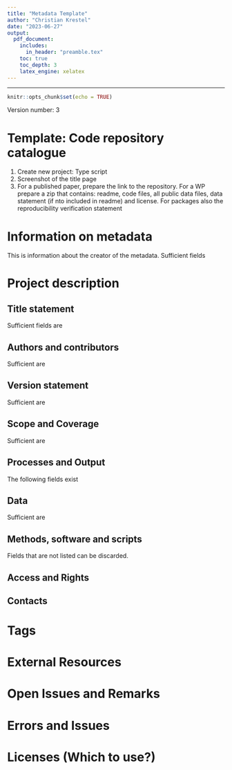 ```yaml
---
title: "Metadata Template"
author: "Christian Krestel"
date: "2023-06-27"
output:
  pdf_document:
    includes:
      in_header: "preamble.tex"
    toc: true
    toc_depth: 3
    latex_engine: xelatex
---
```

---

```r
knitr::opts_chunk$set(echo = TRUE)
```

Version number: 3

# Template: Code repository catalogue

1. Create new project: Type script
2. Screenshot of the \emph{complete} title page
3. For a published paper, prepare the link to the repository. For a WP prepare a zip that contains: readme, code files, all public data files, data statement (if nto included in readme) and license. For \textbf{DIME verified} packages also the reproducibility verification statement

# Information on metadata
This is information about the creator of the metadata. Sufficient fields
\begin{enumerate}
  \item Name: Surname only: Smith
  \item Abbreviation: First and Last initials: PS
  \item Name: Smith
  \item Affiliation: Department, World Bank
  \item Production date: Year-Month-Day
  \item Version number: Entered as 1,2,3
\end{enumerate}

# Project description
## Title statement
Sufficient fields are
\begin{enumerate}
  \item Primary ID: Ideally a DOI or an organization consistent scheme;
      \begin{enumerate}
        \item Published Paper: 
            \begin{enumerate}
              \item A corresponding PRWP exists: FORMAT
                \begin{lstlisting}
                  PP_CountryCodeIso3_Year_PRWP-PRWPno_versionno
                  Example: PP_CRI_2018_PRWP-8524_v01
                \end{lstlisting}
              \item A corresponding PRWP does not exist: FORMAT
                \begin{lstlisting}
                  PP_CountryCodeIso3_Year_EXT-EXTno_versionno
                  Example: PP_CRI_2018_EXT-1_v01
                \end{lstlisting}
                    EXTno is a unique running number assigned by the metadata producer.
            \end{enumerate}
        \item Policy Research Working Paper: FORMAT
          \begin{lstlisting}
            RR_CountryCodeIso3_Year_PRWP-PRWPno_versionno
            RR_CRI_2018_PRWP-8525_v01
          \end{lstlisting}
        \end{enumerate}
  \item Other identifiers: DOI and https://doi.org/number
  \item Title: Of the following form
    \begin{lstlisting}
      Reproducibility package for TITLE (full title of the paper)
    \end{lstlisting}
  \item Subtitle:
    \begin{itemize}
      \item WP: World Bank Policy Research Working Paper (PRWP) number
      \item PP: DOI number (no https)
    \end{itemize}
\end{enumerate}

## Authors and contributors
Sufficient are
\begin{enumerate}
    \item Authoring entity: author, affiliation and ORCID number and email when available. For World Bank authors use \textbf{World Bank} and always provide email address (query in staff directory as needed). Example:
      \begin{verbatim}
        Christoph Lakner World Bank ORCID 0000, clakner@worldbank.org
      \end{verbatim}
    \item Contributors: like RAs (not conference participants). Also coeditors if specifically mentioned. FORMAT
    \begin{lstlisting}
      Coeditor
    \end{lstlisting}
    \item Sponsors: All financial contributions and individual/general grants
    \item Acknowledgements: Usually empty; Example: Corporate Taxation: special mentioning ministry employees for data assistance (could go to acknowledgment statement)
    \item Acknowledgement Statement:
      \begin{verbatim}
        We are grateful to Benu Bidani, Francisco Ferreira, Luis-Felipe..
      \end{verbatim}
      \begin{verbatim}
        .. and seminar participants at the World Bank’s Poverty ...
      \end{verbatim}
  \end{enumerate}

## Version statement
Sufficient are
\begin{enumerate}
    \item Project completion date: FORMAT: YEAR-MONTH
      \begin{itemize}
        \item PP: Date at which the article was published: Year-Month
        \item WP: \textcolor{red}{Must be supplied, bc it is needed for the front page
        of cataloge}
      \end{itemize}
    \item Version date: FORMAT: YEAR-MONTH-DAY
      \begin{itemize}
        \item PP: empty
        \item WP: data of publication as research paper in WB Year-Month-Day
      \end{itemize}
\end{enumerate}

## Scope and Coverage
Sufficient are
\begin{enumerate}
    \item Abstract: Abstract of the article; \textcolor{red}{Hyphens are a problem. Check all abstracts. Also carriage returns are a problem, direct copy pasting leads to bad results}
    \item Geographic areas: Format: Name, Code, Type
    \begin{lstlisting}
      Lebanon, LBN, ISO-3166 Alpha-3
    \end{lstlisting}
    \item Keywords: No keywords if none are given; Yes if given.
    \item JEL codes:
      \begin{verbatim}
        ID D63
        Name Equity, Justice, Inequality
        Parent ID (empty)
        Vocabulary JEL Classifications
        URL https://www.aeaweb.org/econlit/jelCodes.php?view=jel
      \end{verbatim}
\end{enumerate}

## Processes and Output
The following fields exist
\begin{enumerate}
    \item Process: empty for PP, tbd for WP
    \item Institutional review board: empty
    \item Approval process: empty
    \item Reviews and comments:
      \begin{itemize}
        \item WP: If available (tbd, 2023-06-22)
        \item PP: empty
      \end{itemize}
    \item Output: 
        \begin{itemize}
          \item Type    
            \begin{itemize}
              \item WP: Working Paper
              \item PP: Published Paper (not paper, not article, not Article)
            \end{itemize}
          \item Title: Title of the paper
          \item Authors: Authors: all comma separated; first name, last name. Patty Smith, Patty Smith, Petty Smith
          \item Description: \textcolor{red}{Add kind and No of external working paper if applicable}
            \begin{lstlisting}[breaklines]
                Toulouse School of Economics Working Papers No 1391
            \end{lstlisting}
          \item DOI: YES (if it exists)
          \item URL: YES (Editor displays an error at https, but it is accepted)
        \end{itemize}
    \item Language: English, EN
\end{enumerate}

## Data
Sufficient are
\begin{enumerate}
    \item Data statement:\footnote{ Description: An overall statement on the data used in the project. A spearate field is provided to list and document the origin and key characteristics of the datasets}. For external packages, the following rule:
        \begin{itemize}
          \item If all data is public:
            \begin{itemize}
            \item Fill in: "All data is public and contained in the (external)         reproducibility package."
            \item Add data availability statement if available from journal package; often separate from the zip, has to be copied over manually.
            \end{itemize}
          \item If some data is confidential: Paste from the readme notes about confidentiality.
        \end{itemize}
    \item Datasets:\footnote{Description of this field: "This field is used to provide an itemized list of datasets used in the project. The data are not documented here (specific metadata are available for documenting data of different types, like the DDO for microdata, the ISO 19139 for geographic datasets etc)"} Not used for PP, will be used for WP, if they data sets are of proper value and stored in another WB repository (like microdata library). \textcolor{red}{No such case arose so far. TBD}
        \begin{enumerate}
          \item Name
          \item Data set ID: (empty)
          \item Note: (empty)
          \item Access policy:
            \begin{itemize}
              \item Published elsewhere: Note access/license
              \item Published with package: Authors must confirm there is no confidentiality.
            \end{itemize}
          \item License (empty)
          \item License URL (empty)
          \item Data URL
        \end{enumerate}
\end{enumerate}

## Methods, software and scripts
Fields that are not listed can be discarded.
\begin{enumerate}
  \item Methods: Econometric methods used. \textcolor{red}{This field will learn from past entries.} Possibly add notes (more details about the context)
  \item Software: Stata 17.0, R, etc
  \item Scripts:
      \begin{enumerate}
          \item File name (WP+PP): Name of the zip file. Naming convention: PrimaryID\_prg\_v01.zip
          \item Zip package (WP+PP): Same as file name\footnote{File name and zip package are identical, because we do not list files separately, for which the field file name is there.}
          \item Title: 
            \begin{lstlisting}[breaklines]
              Reproducibility package (data and code) for Title
            \end{lstlisting}
            Title may be shortened if adequate.
          \item Authors: WP+PP: empty\footnote{According to descr: A list of authors and coauthors of the script} \textcolor{red}{If authors of the paper and the code differ and authors want to indicate this, add here list of authors for the code!}
          \item Date: Year-Month (usually the completion/version date)
          \item Software: Stata
          \item Description: empty
          \item Methods: \textcolor{red}{This is methods used in the script}. Usually empty
          \item Dependencies: Here enter all packages necessary:\footnote{It may be preferable to enter this in Software, libraries: \textcolor{red}{Error: Must be an array}. Does not accept more than one entry, and also not a string. Behavior of the editor his random here}
            \begin{lstlisting}
              coefplot, distinct, lincomeest, lprobust.ado
            \end{lstlisting}
          \item Instructions: Write: "See readme in reproducibility package"
          \item Repository: ICPSR, Harvard Dataverse, Journal webpage etc. For ICPSR
                the correct description is
                \begin{lstlisting}
                  AEA Data and Code Repository (ICPSR)
                  Reproducible Research Repository (World Bank)
                \end{lstlisting}
          \item Notes: \textcolor{red}{Here who verified the package}. 
            \begin{lstlisting}[breaklines]
            Checked for reproducibility externally at the journal.
            Checked for reproducibility at Development Impact Evaluation (DIME), World Bank
            \end{lstlisting}
          \item License:
            \begin{itemize}
              \item PP
              \begin{itemize}
                \item ICPSR:
                  \begin{lstlisting}[breaklines]
                  Creative Commons Attribution 4.0 International (CC BY 4.0) License
                  https://creativecommons.org/licenses/by/4.0/
                  \end{lstlisting}
              \end{itemize}
              \item WP: Modified BSD3
            \end{itemize}
      \end{enumerate}
  \item Repository: Harvard, ICPSR- Type empty - URL, Journal webpage
    \begin{lstlisting}[breaklines]
        AEA Data and Code Repository
        https://www.openicpsr.org/openicpsr/aea
    \end{lstlisting}
  \item Reproducibility:
      \begin{enumerate}
            \item Technology environment: empty
            \item Technology Requirements: Standard, Cluster...; include runtime if available
            \item Reproduction instructions: No details:
                \begin{lstlisting}[breaklines]
                 A readme file with detailed instructions is part of the (external) reproducibility package.
                \end{lstlisting}
                 Short details:
                  \begin{lstlisting}
                    A readme file and a single do file, AP_final_AEJ. do are provided. 
                  \end{lstlisting}
        \end{enumerate}
\end{enumerate}

## Access and Rights
\begin{enumerate}
    \item Disclaimer: \textcolor{red}{Perhaps not necessary}
      \begin{lstlisting}[breaklines]
        The views expressed here are the authors, and do not necessarily reflect the official views of the World Bank, its Executive Directors, or the countries they represent.
      \end{lstlisting}
    \item Confidentiality: YES or NO, or PARTIAL. \textcolor{red}{Do not add description}
    \item Citation requirement: (empty)
    \item License: as in scripts
        \begin{itemize}
              \item PP
              \begin{itemize}
                \item ICPSR:
                  \begin{lstlisting}[breaklines]
                  Creative Commons Attribution 4.0 International (CC BY 4.0) License
                  https://creativecommons.org/licenses/by/4.0/
                  \end{lstlisting}
              \end{itemize}
              \item WP: 
              \begin{lstlisting}
                Modified BSD3
                https://opensource.org/license/bsd-3-clause/
              \end{lstlisting}
            \end{itemize}
    \item Copyright: (empty)
\end{enumerate}

## Contacts
\begin{enumerate}
    \item WB author or corresponding author: Fill fields Name, email, affiliation, role Author
      \begin{lstlisting}
      Patty Smith
      Author
      psmith@worldbank.org
      World Bank
      \end{lstlisting}
    \item Reproducibility group contact
      \begin{lstlisting}
        Reproducibility WBG
        reproducibility@worldbank.org
        reproducibility.worldbank.org
      \end{lstlisting}
\end{enumerate}

# Tags
\begin{enumerate}
  \item Tag: Partially Reproducible, Fully Reproducible, Not Reproducible, Tag group Reproducible
  \item Type: PRWP, Published Paper
\end{enumerate}

# External Resources
\begin{enumerate}
  \item Zip file/link for PP and WP
  \begin{enumerate}
    \item File type: prg
    \item Title
      \begin{lstlisting}
        Reproducibility package (data and code) for TITLE (of paper), PID PrimaryID
      \end{lstlisting}
      Title of paper may be shortened\footnote{It is not possible to put the PID into the subtitle as we do with the title at the beginning, because the subtitle is not displayed. Putting the PID into the subtitle means dropping the PID}
    \item Date: equal to version date/completion date: FORMAT Year-Month
    \item Description: 
    \begin{itemize}
      \item WP: empty
      \item PP:
        \begin{lstlisting}
          Externally available on ICPSR
        \end{lstlisting}
    \end{itemize}
    \item Resource attachment: 
    \begin{itemize}
      \item WP: Filename in the format PID\_prg\_v01.zip (as the zipname in scripts)
      \item PP: Link to the repository/article
    \end{itemize}
  \end{enumerate}
  \item For packages checked by DIME, attach the reproducibility verification statement. Title: Reproducibility verification certificate. 
  \item All else emtpy.
\end{enumerate}

# Open Issues and Remarks
\begin{enumerate}
    \item \textcolor{green}{Resolved}\textcolor{lightgray}{Tags: We use tag group Reproducible, YES, NO, PARTIAL, shown is then only the value and not the tag group. Do we have to tag like: reproducible, partially reproducible, not reproducible?}
    \item \textcolor{orange}{Partially Resolved: UPI?}Information on Metadata:
      \begin{enumerate}
        \item Abbreviation: Fine. But also use an identifier. Perhaps UPI is problematic if this is public.Use a new
              identifier?
      \end{enumerate}
    \item Project description
      \begin{enumerate}
        \item \textcolor{green}{Resolved}\textcolor{lightgray}{Creating a primary ID: Use country ISO 3 code or not? Use RR for working papers, PP for published papers (see         naming convention in Proj\_descr, Title statement above)}
        \item Authors and contributors
          \begin{enumerate}
            \item Contributors: Should RAs only be named if they contributed to the code?
            \item Acknowledgment: To include or not? (Little work, little value?)
          \end{enumerate}
        \item Processes and Output
          \begin{enumerate}
            \item \textcolor{green}{Resolved}\textcolor{gray}{Kept, bc maybe useful for WP}
            \item Unused fields for PP: Should we use these for WP? An alternative is not to use these (in particular Process) and add working paper and published version separately.
              \begin{itemize}
                \item Process: Description:
                 \begin{lstlisting}[breaklines]
                    This element is used to document the life cycle of the research project, from its design and inception to its conclusion. This can include phases of fundraising, approval by a review board, concept note review, data acquisition, analysis, publishing of a working paper, peer review, publishing in journal, presentation to conferences, publishing, evaluation, reporting to sponsors, etc. It is recommended to provide these steps in a chronological order.
                 \end{lstlisting}
                 \item Approval process:
                 \begin{lstlisting}[breaklines]
                    The "Approval process" is a group of six elements used to describe the formal approval process(es) (if any) that the project had to go through. This may for example include an approval by an Ethics Board to collect new data, followed by an internal review process to endorse the results.
                 \end{lstlisting}
              \end{itemize}
          \end{enumerate}
        \item Methods, software and scripts:
          \begin{enumerate}
            \item Remark: Field Methods: There are two method field: one stand-alone, one with Scripts. Current usage: Stand-alone for econometric/statistical techniques (e.g. OLS, random forests...). This field will learn and suggest keywords.
          \end{enumerate}
      \end{enumerate}
\end{enumerate}

# Errors and Issues
\begin{enumerate}
\item \begin{verbatim}proj_descr_script.[0].title\end{verbatim} is missing: this is caused by: in methods, software, scripts a file name was given, but a title is missing. \textbf{Title is obligatory, conditional on file name entered}
\item \textcolor{green}{Resolved: Works now.}\textcolor{lightgray}{In Processes and output, in URL, the protocol https is not accepted. The editor sometimes shows an error, but this has no consequence}
\item in \begin{verbatim} External Resource, File type\end{verbatim} there is no option package (only prg,...). Perhaps one would want to have this option, because we refer to whole packages, if the source is external
\item There is no real field \begin{verbatim} Journal \end{verbatim}. For published articles, one cannot indicate in which journal it was published.
\item In Scope, Topic it would be nice to have all JEL descriptions available once on enters the code
\item In Software, libraries: sometimes the following error is raised: Must be an array. One cannot enter more than one package
\item (On the external instance) In Scripts, License, License is not displayed, although a value is supplied
\item One has to supply completion date for the cataloge page to show the year (WLD xxxx). Working papers have no completion date if seen as project. Just a version date.
\end{enumerate}


# Licenses (Which to use?)
\begin{lstlisting}[breaklines]
Economic Studies
This article is published and distributed under the terms of the Oxford University Press, Standard Journals Publication Model (https://academic.oup.com/journals/pages/open_access/funder_policies/chorus/standard_publication_model)
\end{lstlisting}